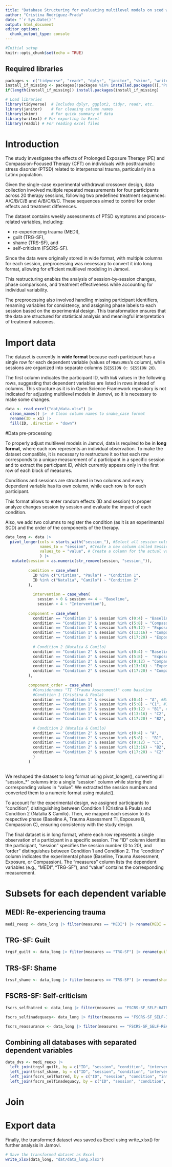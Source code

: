 ```yaml
---
title: "Database Structuring for evaluating multilevel models on sced with empirical data from Bernal et al. 2025"
author: "Cristina Rodríguez-Prada"
date: "`r Sys.Date()`"
output: html_document
editor_options: 
  chunk_output_type: console
---
```


```r
#Initial setup
knitr::opts_chunk$set(echo = TRUE)
```

## Required libraries

```r
packages <- c("tidyverse", "readr", "dplyr", "janitor", "skimr", "writexl", "readxl")
install_if_missing <- packages[!packages %in% installed.packages()[,"Package"]]
if(length(install_if_missing)) install.packages(install_if_missing)

# Load libraries
library(tidyverse)  # Includes dplyr, ggplot2, tidyr, readr, etc.
library(janitor)    # For cleaning column names
library(skimr)      # For quick summary of data
library(writexl) # For exporting to Excel
library(readxl) # For reading excel files
```

# Introduction

The study investigates the effects of Prolonged Exposure Therapy (PE) and Compassion-Focused Therapy (CFT) on individuals with posttraumatic stress disorder (PTSD) related to interpersonal trauma, particularly in a Latinx population.

Given the single-case experimental withdrawal crossover design, data collection involved multiple repeated measurements for four participants across 20 therapy sessions, following two predefined treatment sequences: A/C/B/C/B and A/B/C/B/C.
These sequences aimed to control for order effects and treatment differences.

The dataset contains weekly assessments of PTSD symptoms and process-related variables, including:

-   re-experiencing trauma (MEDI),
-   guilt (TRG-SF),
-   shame (TRS-SF), and
-   self-criticism (FSCRS-SF).

Since the data were originally stored in wide format, with multiple columns for each session, preprocessing was necessary to convert it into long format, allowing for efficient multilevel modeling in Jamovi.

This restructuring enables the analysis of session-by-session changes, phase comparisons, and treatment effectiveness while accounting for individual variability.

The preprocessing also involved handling missing participant identifiers, renaming variables for consistency, and assigning phase labels to each session based on the experimental design.
This transformation ensures that the data are structured for statistical analysis and meaningful interpretation of treatment outcomes.

# Import data

The dataset is currently in **wide format** because each participant has a single row for each dependent variable (values of `MEASURES`'s column), while sessions are organized into separate columns (`SESSION 0: SESSION 20`).

The first column indicates the participant ID, with `NaN` values in the following rows, suggesting that dependent variables are listed in rows instead of columns.
This structure as it is in Open Science Framework repository is not indicated for adjusting multilevel models in Jamovi, so it is necessary to make some changes.

```r
data <- read_excel("dat/data.xlsx") |> 
  clean_names() |>  # Clean column names to snake_case format
  rename(ID = x1) |> 
  fill(ID, .direction = "down")
```

#Data pre-processing

To properly adjust multilevel models in Jamovi, data is required to be in **long format**, where each row represents an individual observation.
To make the dataset compatible, it is necessary to restructure it so that each row corresponds to a unique measurement of a participant in a specific session\
and to extract the participant ID, which currently appears only in the first row of each block of measures.

Conditions and sessions are structured in two columns and every dependent variable has its own column, while each row is for each participant.

This format allows to enter random effects (ID and session) to proper analyze changes session by session and evaluate the impact of each condition.

Also, we add two columns to register the condition (as it is an experimental SCD) and the order of the components of the therapy.

```r
data_long <- data |> 
  pivot_longer(cols = starts_with("session_"), #Select all session columns
               names_to = "session", #Create a new column called Session
               values_to = "value", # Create a column for the actual values
               ) |> 
   mutate(session = as.numeric(str_remove(session, "session_")),
          
          condition = case_when(
            ID %in% c("Cristina", "Paula") ~ "Condition 1",
            ID %in% c("Natalia", "Camilo") ~ "Condition 2"
          ),
          
            intervention = case_when(
              session > 0 & session <= 4 ~ "Baseline",
              session > 4 ~ "Intervention"),
          
          component = case_when(
            condition == "Condition 1" & session %in% c(0:4) ~ "Baseline", 
            condition == "Condition 1" & session %in% c(5:8) ~ "Compassion", 
            condition == "Condition 1" & session %in% c(9:12) ~ "Exposure", 
            condition == "Condition 1" & session %in% c(13:16) ~ "Compassion", 
            condition == "Condition 1" & session %in% c(17:20) ~ "Exposure", 
            
            # Condition 2 (Natalia & Camilo)
            condition == "Condition 2" & session %in% c(0:4) ~ "Baseline", 
            condition == "Condition 2" & session %in% c(5:8) ~  "Exposure", 
            condition == "Condition 2" & session %in% c(9:12) ~ "Compassion",
            condition == "Condition 2" & session %in% c(13:16) ~ "Exposure",
            condition == "Condition 2" & session %in% c(17:20) ~ "Compassion"
          ),
          
          component_order = case_when(
            #Consideramos "TI (Trauma Assessment)" como baseline
            #Condition 1 (Cristina & Paula)
            condition == "Condition 1" & session %in% c(0:4) ~ "A", #Baseline
            condition == "Condition 1" & session %in% c(5:8) ~ "C1", #Intervention: Compassion 1
            condition == "Condition 1" & session %in% c(9:12) ~ "B1", #Intervention: Exposure 1
            condition == "Condition 1" & session %in% c(13:16) ~ "C2", #Intervention: Compassion 2
            condition == "Condition 1" & session %in% c(17:20) ~ "B2", #Intervention: Exposure 2
            
            # Condition 2 (Natalia & Camilo)
            condition == "Condition 2" & session %in% c(0:4) ~ "A",
            condition == "Condition 2" & session %in% c(5:8) ~  "B1",
            condition == "Condition 2" & session %in% c(9:12) ~ "C1",
            condition == "Condition 2" & session %in% c(13:16) ~ "B2",
            condition == "Condition 2" & session %in% c(17:20) ~ "C2"
            )
          )
  
```

We reshaped the dataset to long format using pivot_longer(), converting all "session\_\*" columns into a single "session" column while storing their corresponding values in "value".
We extracted the session numbers and converted them to a numeric format using mutate().

To account for the experimental design, we assigned participants to "condition", distinguishing between Condition 1 (Cristina & Paula) and Condition 2 (Natalia & Camilo).
Then, we mapped each session to its respective phase (Baseline A, Trauma Assessment TI, Exposure B, Compassion C), ensuring consistency with the study design.

The final dataset is in long format, where each row represents a single observation of a participant in a specific session.
The "ID" column identifies the participant, "session" specifies the session number (0 to 20), and "order" distinguishes between Condition 1 and Condition 2.
The "condition" column indicates the experimental phase (Baseline, Trauma Assessment, Exposure, or Compassion).
The "measures" column lists the dependent variables (e.g., "MEDI", "TRG-SF"), and "value" contains the corresponding measurement.

# Subsets for each dependent variable

## MEDI: Re-experiencing trauma

```r
medi_reexp <- data_long |> filter(measures == "MEDI") |> rename(MEDI = value) |> select(-measures)
```

## TRG-SF: Guilt

```r
trgsf_guilt <- data_long |> filter(measures == "TRG-SF") |> rename(guilt_trgsf = value) |> select(-measures)
```

## TRS-SF: Shame

```r
trssf_shame <- data_long |> filter(measures == "TRS-SF") |> rename(shame_trssf = value) |> select(-measures)
```

## FSCRS-SF: Self-criticism

```r
fscrs_selfhatred <- data_long |> filter(measures == "FSCRS-SF_SELF-HATRED") |> rename(self_hatred = value) |> select(-measures)

fscrs_selfinadequacy<- data_long |> filter(measures == "FSCRS-SF_SELF-INADEQUACY") |> rename(self_inadequacy = value) |> select(-measures)

fscrs_reassurance <- data_long |> filter(measures == "FSCRS-SF_SELF-REASSURANCE") |> rename(self_reassurance = value) |> select(-measures)
```

## Combining all databases with separated dependent variables

```r
data_dvs <- medi_reexp |>
  left_join(trgsf_guilt, by = c("ID", "session", "condition", "intervention", "component", "component_order")) |>
  left_join(trssf_shame, by = c("ID", "session", "condition", "intervention", "component", "component_order")) |>
  left_join(fscrs_selfhatred, by = c("ID", "session", "condition", "intervention", "component", "component_order")) |>
  left_join(fscrs_selfinadequacy, by = c("ID", "session", "condition", "intervention", "component", "component_order")) |>   left_join(fscrs_reassurance, by = c("ID", "session", "condition", "intervention", "component", "component_order"))
```

# Join

# Export data

Finally, the transformed dataset was saved as Excel using write_xlsx() for further analysis in Jamovi.

```r
# Save the transformed dataset as Excel
write_xlsx(data_long, "dat/data_long.xlsx")
```

